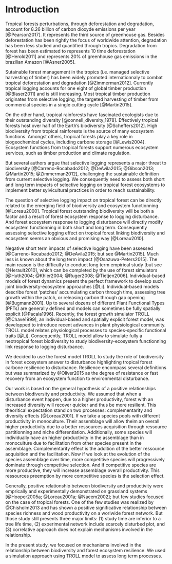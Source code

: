 # Introduction {-}

Tropical forests perturbations, through deforestation and degradation, account for 8.26 billion of carbon dioxyde emissions per year [@Pearson2017]. It represents the third source of greenhouse gas. Besides deforestation has been rightly the focus of worldwide attention, degradation has been less studied and quantified through tropics. Degradation from forest has been estimated to represents 10 time deforestation [@Herold2011] and represents 20% of greenhouse gas emissions in the brazilian Amazon [@Asner2005]. 

Sutainable forest management in the tropics (i.e. managed selective harvesting of timber) has been widely promoted internationnaly to combat tropical deforestation and degradation [@Zimmerman2012]. Currently tropical logging accounts for one eight of global timber production [@Blaser2011] and is still increasing. Most tropical timber production originates from selective logging, the targeted harvesting of timber from commercial species in a single cutting cycle [@Martin2015].

On the other hand, tropical rainforests have fascinated ecologists due to their outstanding diversity [@connell_diversity_1978]. Effectively tropical forests host over half of the Earth's biodiversity [@Scheffers2012]. High biodiversity from tropical rainforests is the source of many ecosystem functions. Amongst others, tropical forests play a key role in biogeochemical cycles, including carbone storage [@Lewis2004]. Ecosystem functions from tropical forests support numerous ecosystem services, such as timber production and climate regulation. 

But several authors argue that selective logging represents a major threat to biodiversity [@Carreno-Rocabado2012; @DeAvila2015; @Gibson2013; @Martin2015; @Zimmerman2012], challenging the sustainable definition from current selective logging. We consequently need to assess both short and long term impacts of selective logging on tropical forest ecosystems to implement better sylvicultural practices in order to reach sustainability.

The question of selective logging impact on tropical forest can be directly related to the emerging field of biodiversity and ecosystem functionning [@Loreau2000]. Tropical forest outstanding biodiversity will be both a factor and a result of forest ecosystem response to logging disturbance. And forest ecosystem response to logging disturbance will directly modify ecosystem functionning in both short and long term. Consequently assessing selective logging effect on tropical forest linking biodiversity and ecosystem seems an obvious and promising way [@Loreau2010].

Negative short term impacts of selective logging have been assessed [@Carreno-Rocabado2012; @DeAvila2015;  but see @Martin2015]. Much less is known about the long term impact [@Osazuwa-Peters2015]. The main reason is the difficulty to conduct long term empirical study [but see @Herault2010], which can be completed by the use of forest simulators [@Huth2004; @Khler2004; @Ruger2008; @Tietjen2006]. Individual-based models of forest dynamics present the perfect framework to develop such joint biodiversity-ecosystem approaches [@Li]. Individual-based models describe forest 'patches' accumulating carbon through time, assessing tree growth within the patch, or releasing carbon through gap opening [@Bugmann2001]. Up to several dozens of different Plant Functional Types (PFTs) are generally defined and models can sometimes be fully spatially explicit [@Pacala1996]. Recently, the forest growth simulator TROLL [@Chave1999], an individual-based and spatially explicit forest model, was developped to introduce recent advances in plant physiological community. TROLL model relates physiological processes to species-specific functional traits [@Li]. Consequently, TROLL model allow to simulate fully a neotropical forest biodiversity to study biodiversity-ecosystem functionning link response to logging disturbance.

We decided to use the forest model TROLL to study the role of biodiversity in forest ecosystem answer to disturbance highlighting tropical forest carbone resilience to disturbance. Resilience encompass several definitions but was summarized by @Oliver2015 as the degree of resistance or fast recovery from an ecosystem function to environmental disturbance.

Our work is based on the general hypothesis of a positive relationships between biodiversity and productivity. We assumed that when a disturbance event happen, due to a higher productivity, forest with an increased diversity will recover quicker and thus be more resilient. This theoritical expectation stand on two processes: complementarity and diversity effects [@Loreau2001]. If we take a species pools with different productivity in monoculture. Their assemblage will allow theim an overall higher productivity due to a better ressources acquisition through ressource partitionning and niche differentiation. Additionally, some species will individually have an higher productivity in the assemblage than in monoculture due to facilitation from other species present in the assemblage. Complementarity effect is the addition of the better ressource acquisition and the facilitation. Now if we look at the evolution of the species assemblage over time, more competitive species will progressively dominate through competitive selection. And if competitive species are more productive, they will increase assemblage overall productivity. This ressources preemption by more competitive species is the selection effect.

Generally, positive relationship between biodiversity and productivity were emprically and experimentally demonstrated on grassland systems [@Hooper2005a; @Loreau2001a; @Naeem2002]; but few studies focused on the case of tropical forests. One of the few studies was realized by @Chisholm2013 and has shown a positive significative relationship between species richness and wood productivity on a worlwide forest network. But those study still presents three major limits: (1) study time are inferior to a tree life time, (2) experimental network include scarcely disturbed plot, and (3) correlative approach does not explain mechanisms involved in the relationship.

In the present study, we focused on mechanisms involved in the relationship between biodiversity and forest ecosystem resilience. We used a simulation approach using TROLL model to assess long term processes.
